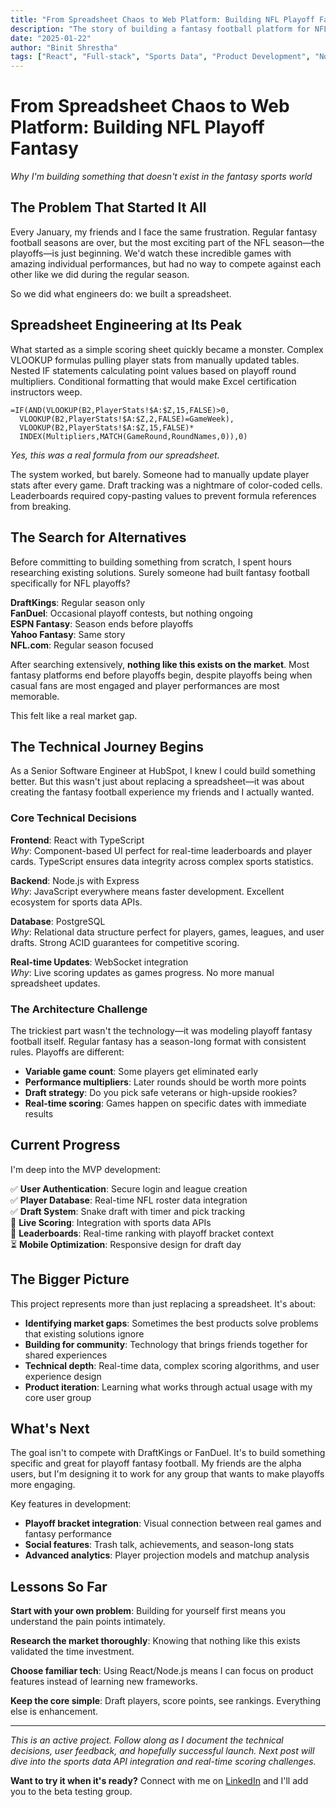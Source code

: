 ```yaml
---
title: "From Spreadsheet Chaos to Web Platform: Building NFL Playoff Fantasy"
description: "The story of building a fantasy football platform for NFL playoffs after discovering nothing like it exists. From complex Excel formulas to a full-stack web application."
date: "2025-01-22"
author: "Binit Shrestha"
tags: ["React", "Full-stack", "Sports Data", "Product Development", "Node.js"]
---
```


# From Spreadsheet Chaos to Web Platform: Building NFL Playoff Fantasy

*Why I'm building something that doesn't exist in the fantasy sports world*

## The Problem That Started It All

Every January, my friends and I face the same frustration. Regular fantasy football seasons are over, but the most exciting part of the NFL season—the playoffs—is just beginning. We'd watch these incredible games with amazing individual performances, but had no way to compete against each other like we did during the regular season.

So we did what engineers do: we built a spreadsheet.

## Spreadsheet Engineering at Its Peak

What started as a simple scoring sheet quickly became a monster. Complex VLOOKUP formulas pulling player stats from manually updated tables. Nested IF statements calculating point values based on playoff round multipliers. Conditional formatting that would make Excel certification instructors weep.

```excel
=IF(AND(VLOOKUP(B2,PlayerStats!$A:$Z,15,FALSE)>0,
  VLOOKUP(B2,PlayerStats!$A:$Z,2,FALSE)=GameWeek),
  VLOOKUP(B2,PlayerStats!$A:$Z,15,FALSE)*
  INDEX(Multipliers,MATCH(GameRound,RoundNames,0)),0)
```

*Yes, this was a real formula from our spreadsheet.*

The system worked, but barely. Someone had to manually update player stats after every game. Draft tracking was a nightmare of color-coded cells. Leaderboards required copy-pasting values to prevent formula references from breaking.

## The Search for Alternatives

Before committing to building something from scratch, I spent hours researching existing solutions. Surely someone had built fantasy football specifically for NFL playoffs?

**DraftKings**: Regular season only  
**FanDuel**: Occasional playoff contests, but nothing ongoing  
**ESPN Fantasy**: Season ends before playoffs  
**Yahoo Fantasy**: Same story  
**NFL.com**: Regular season focused  

After searching extensively, **nothing like this exists on the market**. Most fantasy platforms end before playoffs begin, despite playoffs being when casual fans are most engaged and player performances are most memorable.

This felt like a real market gap.

## The Technical Journey Begins

As a Senior Software Engineer at HubSpot, I knew I could build something better. But this wasn't just about replacing a spreadsheet—it was about creating the fantasy football experience my friends and I actually wanted.

### Core Technical Decisions

**Frontend**: React with TypeScript  
*Why*: Component-based UI perfect for real-time leaderboards and player cards. TypeScript ensures data integrity across complex sports statistics.

**Backend**: Node.js with Express  
*Why*: JavaScript everywhere means faster development. Excellent ecosystem for sports data APIs.

**Database**: PostgreSQL  
*Why*: Relational data structure perfect for players, games, leagues, and user drafts. Strong ACID guarantees for competitive scoring.

**Real-time Updates**: WebSocket integration  
*Why*: Live scoring updates as games progress. No more manual spreadsheet updates.

### The Architecture Challenge

The trickiest part wasn't the technology—it was modeling playoff fantasy football itself. Regular fantasy has a season-long format with consistent rules. Playoffs are different:

- **Variable game count**: Some players get eliminated early
- **Performance multipliers**: Later rounds should be worth more points  
- **Draft strategy**: Do you pick safe veterans or high-upside rookies?
- **Real-time scoring**: Games happen on specific dates with immediate results

## Current Progress

I'm deep into the MVP development:

✅ **User Authentication**: Secure login and league creation  
✅ **Player Database**: Real-time NFL roster data integration  
✅ **Draft System**: Snake draft with timer and pick tracking  
🚧 **Live Scoring**: Integration with sports data APIs  
🚧 **Leaderboards**: Real-time ranking with playoff bracket context  
⏳ **Mobile Optimization**: Responsive design for draft day  

## The Bigger Picture

This project represents more than just replacing a spreadsheet. It's about:

- **Identifying market gaps**: Sometimes the best products solve problems that existing solutions ignore
- **Building for community**: Technology that brings friends together for shared experiences
- **Technical depth**: Real-time data, complex scoring algorithms, and user experience design
- **Product iteration**: Learning what works through actual usage with my core user group

## What's Next

The goal isn't to compete with DraftKings or FanDuel. It's to build something specific and great for playoff fantasy football. My friends are the alpha users, but I'm designing it to work for any group that wants to make playoffs more engaging.

Key features in development:
- **Playoff bracket integration**: Visual connection between real games and fantasy performance
- **Social features**: Trash talk, achievements, and season-long stats
- **Advanced analytics**: Player projection models and matchup analysis

## Lessons So Far

**Start with your own problem**: Building for yourself first means you understand the pain points intimately.

**Research the market thoroughly**: Knowing that nothing like this exists validated the time investment.

**Choose familiar tech**: Using React/Node.js means I can focus on product features instead of learning new frameworks.

**Keep the core simple**: Draft players, score points, see rankings. Everything else is enhancement.

---

*This is an active project. Follow along as I document the technical decisions, user feedback, and hopefully successful launch. Next post will dive into the sports data API integration and real-time scoring challenges.*

**Want to try it when it's ready?** Connect with me on [LinkedIn](https://www.linkedin.com/in/binitrshrestha) and I'll add you to the beta testing group.